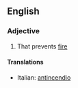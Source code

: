 ==English==

===Adjective===
{{en-adj|pos=[[anti-]][[incendiary]]}}

# That prevents [[fire]]

====Translations====
{{top}}
*Italian: [[antincendio]]
{{mid}}

{{bottom}}